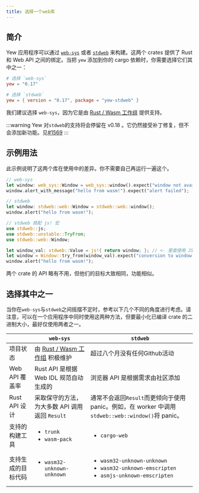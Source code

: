 ```yaml
---
title: 选择一个web库
---
```


## 简介

Yew 应用程序可以通过 [`web-sys`](https://docs.rs/web-sys) 或者 [`stdweb`](https://docs.rs/stdweb) 来构建。这两个 crates 提供了 Rust 和 Web API 之间的绑定。当把 `yew` 添加到你的 cargo 依赖时，你需要选择它们其中之一：

```toml
# 选择 `web-sys`
yew = "0.17"

# 选择 `stdweb`
yew = { version = "0.17", package = "yew-stdweb" }
```

我们建议选择 `web-sys`，因为它是由 [Rust / Wasm 工作组](https://rustwasm.github.io/) 提供支持。

:::warning
Yew 对`stdweb`的支持将会停留在 v0.18 。它仍然接受补丁修复，但不会添加新功能。见[#1569](https://github.com/yewstack/yew/issues/1569)
:::

## 示例用法

此示例说明了这两个库在使用中的差异。你不需要自己再运行一遍这个。

```rust
// web-sys
let window: web_sys::Window = web_sys::window().expect("window not available");
window.alert_with_message("hello from wasm!").expect("alert failed");

// stdweb
let window: stdweb::web::Window = stdweb::web::window();
window.alert("hello from wasm!");

// stdweb 搭配 js! 宏
use stdweb::js;
use stdweb::unstable::TryFrom;
use stdweb::web::Window;

let window_val: stdweb::Value = js!{ return window; }; // <- 里面使用 JS 语法
let window = Window::try_from(window_val).expect("conversion to window failed");
window.alert("hello from wasm!");
```

两个 crate 的 API 略有不用，但他们的目标大致相同，功能相似。

## 选择其中之一

当你在`web-sys`与`stdweb`之间摇摆不定时，参考以下几个不同的角度进行考虑。请注意，可以在一个应用程序中同时使用这两种方法，但要最小化已编译 crate 的二进制大小，最好仅使用两者之一。

<table>
    <thead>
        <tr>
            <th style={{ textAlign: 'left' }}></th>
            <th style={{ textAlign: 'left' }}>
                <code>web-sys</code>
            </th>
            <th style={{ textAlign: 'left' }}>
                <code>stdweb</code>
            </th>
        </tr>
    </thead>
    <tbody>
        <tr>
            <td style={{ textAlign: 'left' }}>项目状态</td>
            <td style={{ textAlign: 'left' }}>
                由 <a href="https://rustwasm.github.io/">Rust / Wasm 工作组</a>
                积极维护
            </td>
            <td style={{ textAlign: 'left' }}>超过八个月没有任何Github活动</td>
        </tr>
        <tr>
            <td style={{ textAlign: 'left' }}>Web API 覆盖率</td>
            <td style={{ textAlign: 'left' }}>
                Rust API 是根据 Web IDL 规范自动生成的
            </td>
            <td style={{ textAlign: 'left' }}>
                浏览器 API 是根据需求由社区添加
            </td>
        </tr>
        <tr>
            <td style={{ textAlign: 'left' }}>Rust API 设计</td>
            <td style={{ textAlign: 'left' }}>
                采取保守的方法，为大多数 API 调用返回 <code>Result</code>
            </td>
            <td style={{ textAlign: 'left' }}>
                通常不会返回<code>Result</code>而更倾向于使用 panic。例如，在
                worker 中调用 <code>stdweb::web::window()</code>将 panic。
            </td>
        </tr>
        <tr>
            <td style={{ textAlign: 'left' }}>支持的构建工具</td>
            <td style={{ textAlign: 'left' }}>
                <p></p>
                <ul>
                    <li>
                        <code>trunk</code>
                    </li>
                    <li>
                        <code>wasm-pack</code>
                    </li>
                </ul>
            </td>
            <td style={{ textAlign: 'left' }}>
                <p></p>
                <ul>
                    <li>
                        <code>cargo-web</code>
                    </li>
                </ul>
            </td>
        </tr>
        <tr>
            <td style={{ textAlign: 'left' }}>支持生成的目标代码</td>
            <td style={{ textAlign: 'left' }}>
                <ul>
                    <li>
                        <code>wasm32-unknown-unknown</code>
                    </li>
                </ul>
            </td>
            <td style={{ textAlign: 'left' }}>
                <ul>
                    <li>
                        <code>wasm32-unknown-unknown</code>
                    </li>
                    <li>
                        <code>wasm32-unknown-emscripten</code>
                    </li>
                    <li>
                        <code>asmjs-unknown-emscripten</code>
                    </li>
                </ul>
            </td>
        </tr>
    </tbody>
</table>

